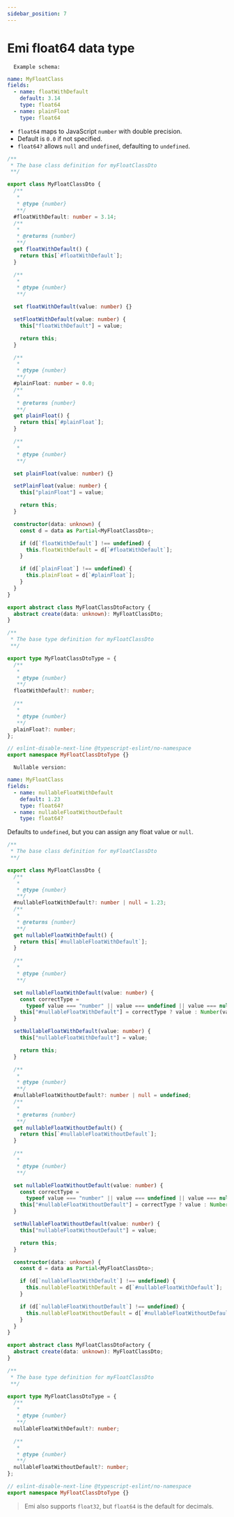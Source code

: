 ```yaml
---
sidebar_position: 7
---
```


# Emi float64 data type
    

      Example schema:
```yaml
name: MyFloatClass
fields:
  - name: floatWithDefault
    default: 3.14
    type: float64
  - name: plainFloat
    type: float64

```
      
- `float64` maps to JavaScript `number` with double precision.  
- Default is `0.0` if not specified.  
- `float64?` allows `null` and `undefined`, defaulting to `undefined`.  
    
```ts
/**
 * The base class definition for myFloatClassDto
 **/

export class MyFloatClassDto {
  /**
   *
   * @type {number}
   **/
  #floatWithDefault: number = 3.14;
  /**
   *
   * @returns {number}
   **/
  get floatWithDefault() {
    return this[`#floatWithDefault`];
  }

  /**
   *
   * @type {number}
   **/

  set floatWithDefault(value: number) {}

  setFloatWithDefault(value: number) {
    this["floatWithDefault"] = value;

    return this;
  }

  /**
   *
   * @type {number}
   **/
  #plainFloat: number = 0.0;
  /**
   *
   * @returns {number}
   **/
  get plainFloat() {
    return this[`#plainFloat`];
  }

  /**
   *
   * @type {number}
   **/

  set plainFloat(value: number) {}

  setPlainFloat(value: number) {
    this["plainFloat"] = value;

    return this;
  }

  constructor(data: unknown) {
    const d = data as Partial<MyFloatClassDto>;

    if (d[`floatWithDefault`] !== undefined) {
      this.floatWithDefault = d[`#floatWithDefault`];
    }

    if (d[`plainFloat`] !== undefined) {
      this.plainFloat = d[`#plainFloat`];
    }
  }
}

export abstract class MyFloatClassDtoFactory {
  abstract create(data: unknown): MyFloatClassDto;
}

/**
 * The base type definition for myFloatClassDto
 **/

export type MyFloatClassDtoType = {
  /**
   *
   * @type {number}
   **/
  floatWithDefault?: number;

  /**
   *
   * @type {number}
   **/
  plainFloat?: number;
};

// eslint-disable-next-line @typescript-eslint/no-namespace
export namespace MyFloatClassDtoType {}

```

      Nullable version:
```yaml
name: MyFloatClass
fields:
  - name: nullableFloatWithDefault
    default: 1.23
    type: float64?
  - name: nullableFloatWithoutDefault
    type: float64?

```

Defaults to `undefined`, but you can assign any float value or `null`.
    
```ts
/**
 * The base class definition for myFloatClassDto
 **/

export class MyFloatClassDto {
  /**
   *
   * @type {number}
   **/
  #nullableFloatWithDefault?: number | null = 1.23;
  /**
   *
   * @returns {number}
   **/
  get nullableFloatWithDefault() {
    return this[`#nullableFloatWithDefault`];
  }

  /**
   *
   * @type {number}
   **/

  set nullableFloatWithDefault(value: number) {
    const correctType =
      typeof value === "number" || value === undefined || value === null;
    this["#nullableFloatWithDefault"] = correctType ? value : Number(value);
  }

  setNullableFloatWithDefault(value: number) {
    this["nullableFloatWithDefault"] = value;

    return this;
  }

  /**
   *
   * @type {number}
   **/
  #nullableFloatWithoutDefault?: number | null = undefined;
  /**
   *
   * @returns {number}
   **/
  get nullableFloatWithoutDefault() {
    return this[`#nullableFloatWithoutDefault`];
  }

  /**
   *
   * @type {number}
   **/

  set nullableFloatWithoutDefault(value: number) {
    const correctType =
      typeof value === "number" || value === undefined || value === null;
    this["#nullableFloatWithoutDefault"] = correctType ? value : Number(value);
  }

  setNullableFloatWithoutDefault(value: number) {
    this["nullableFloatWithoutDefault"] = value;

    return this;
  }

  constructor(data: unknown) {
    const d = data as Partial<MyFloatClassDto>;

    if (d[`nullableFloatWithDefault`] !== undefined) {
      this.nullableFloatWithDefault = d[`#nullableFloatWithDefault`];
    }

    if (d[`nullableFloatWithoutDefault`] !== undefined) {
      this.nullableFloatWithoutDefault = d[`#nullableFloatWithoutDefault`];
    }
  }
}

export abstract class MyFloatClassDtoFactory {
  abstract create(data: unknown): MyFloatClassDto;
}

/**
 * The base type definition for myFloatClassDto
 **/

export type MyFloatClassDtoType = {
  /**
   *
   * @type {number}
   **/
  nullableFloatWithDefault?: number;

  /**
   *
   * @type {number}
   **/
  nullableFloatWithoutDefault?: number;
};

// eslint-disable-next-line @typescript-eslint/no-namespace
export namespace MyFloatClassDtoType {}

```

> Emi also supports `float32`, but `float64` is the default for decimals.
